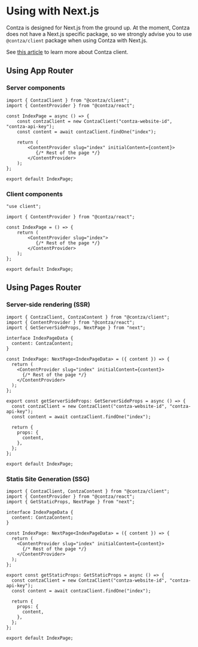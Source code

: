 # Using with Next.js
Contza is designed for Next.js from the ground up. At the moment, Contza does not have a Next.js specific package, so we strongly advise you to use `@contza/client` package when using Contza with Next.js.

See [this article](/packages/contza-client) to learn more about Contza client.

## Using App Router

### Server components
```tsx filename="pages/index.tsx" copy
import { ContzaClient } from "@contza/client";
import { ContentProvider } from "@contza/react";

const IndexPage = async () => {
    const contzaClient = new ContzaClient("contza-website-id", "contza-api-key");
    const content = await contzaClient.findOne("index");

    return (
        <ContentProvider slug="index" initialContent={content}>
           {/* Rest of the page */}
        </ContentProvider>
    );
};

export default IndexPage;
```

### Client components
```tsx filename="pages/index.tsx" copy
"use client";

import { ContentProvider } from "@contza/react";

const IndexPage = () => {
    return (
        <ContentProvider slug="index">
           {/* Rest of the page */}
        </ContentProvider>
    );
};

export default IndexPage;
```

## Using Pages Router

### Server-side rendering (SSR)
```tsx filename="pages/index.tsx" copy
import { ContzaClient, ContzaContent } from "@contza/client";
import { ContentProvider } from "@contza/react";
import { GetServerSideProps, NextPage } from "next";

interface IndexPageData {
  content: ContzaContent;
}

const IndexPage: NextPage<IndexPageData> = ({ content }) => {
  return (
    <ContentProvider slug="index" initialContent={content}>
      {/* Rest of the page */}
    </ContentProvider>
  );
};

export const getServerSideProps: GetServerSideProps = async () => {
  const contzaClient = new ContzaClient("contza-website-id", "contza-api-key");
  const content = await contzaClient.findOne("index");

  return {
    props: {
      content,
    },
  };
};

export default IndexPage;
```

### Statis Site Generation (SSG)
```tsx filename="pages/index.tsx" copy
import { ContzaClient, ContzaContent } from "@contza/client";
import { ContentProvider } from "@contza/react";
import { GetStaticProps, NextPage } from "next";

interface IndexPageData {
  content: ContzaContent;
}

const IndexPage: NextPage<IndexPageData> = ({ content }) => {
  return (
    <ContentProvider slug="index" initialContent={content}>
      {/* Rest of the page */}
    </ContentProvider>
  );
};

export const getStaticProps: GetStaticProps = async () => {
  const contzaClient = new ContzaClient("contza-website-id", "contza-api-key");
  const content = await contzaClient.findOne("index");

  return {
    props: {
      content,
    },
  };
};

export default IndexPage;
```
